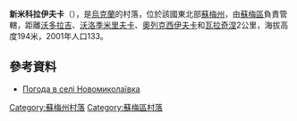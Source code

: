 {{coord|51|9|20|N|34|54|16|E|scale:100000|display=title}}

'''新米科拉伊夫卡'''（{{lang-uk|Новомиколаївка}}），是[[烏克蘭|烏克蘭]]的村落，位於該國東北部[[蘇梅州|蘇梅州]]，由[[蘇梅區|蘇梅區]]負責管轄，距離[[沃多拉吉|沃多拉吉]]、[[沃洛季米里夫卡_(蘇梅區)|沃洛季米里夫卡]]、[[奧列克西伊夫卡_(蘇梅區)|奧列克西伊夫卡]]和[[瓦拉奇涅|瓦拉奇涅]]2公里，海拔高度194米，2001年人口133。

==參考資料==
* [http://weather.in.ua/ua/symskaja/17754 Погода в селі Новомиколаївка] {{Wayback|url=http://weather.in.ua/ua/symskaja/17754 |date=20160305212721 }}

{{DEFAULTSORT:Новомиколаївка}}
[[Category:蘇梅州村落|Category:蘇梅州村落]]
[[Category:蘇梅區村落|Category:蘇梅區村落]]


{{Sumy-geo-stub}}